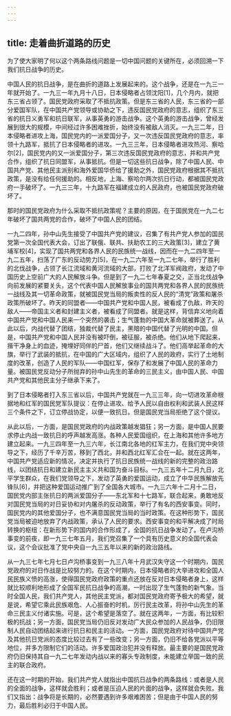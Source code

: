 ```yaml
---
---
---
```

title: 走着曲折道路的历史
---




为了使大家明了何以这个两条路线问题是一切中国问题的关键所在，必须回溯一下我们抗日战争的历史。

中国人民的抗日战争，是在曲折的道路上发展起来的。这个战争，还是在一九三一年就开始了。一九三一年九月十八日，日本侵略者占领沈阳[1]，几个月内，就把东三省占领了。国民党政府采取了不抵抗政策。但是东三省的人民，东三省的一部分爱国军队，在中国共产党领导或协助之下，违反国民党政府的意志，组织了东三省的抗日义勇军和抗日联军，从事英勇的游击战争。这个英勇的游击战争，曾经发展到很大的规模，中间经过许多困难挫折，始终没有被敌人消灭。一九三二年，日本侵略者进攻上海，国民党内的一派爱国分子，又一次违反国民党政府的意志，率领十九路军，抵抗了日本侵略者的进攻。一九三三年，日本侵略者进攻热河、察哈尔[2]，国民党内的又一派爱国分子，第三次违反国民党政府的意志，并和共产党合作，组织了抗日同盟军，从事抵抗。但是一切这些抗日战争，除了中国人民、中国共产党、其他民主派别和海外爱国华侨给了援助之外，国民党政府根据其不抵抗政策，是没有给任何援助的。相反地，上海、察哈尔两次抗日行动，都被国民党政府一手破坏了。一九三三年，十九路军在福建成立的人民政府，也被国民党政府破坏了。

那时的国民党政府为什么采取不抵抗政策呢？主要的原因，在于国民党在一九二七年破坏了国共两党的合作，破坏了中国人民的团结。

一九二四年，孙中山先生接受了中国共产党的建议，召集了有共产党人参加的国民党第一次全国代表大会，订出了联俄、联共、扶助农工的三大政策[3]，建立了黄埔军校[4]，实现了国共两党和各界人民的民族统一战线，因而在一九二四年至一九二五年，扫荡了广东的反动势力[5]，在一九二六年至一九二七年，举行了胜利的北伐战争，占领了长江流域和黄河流域的大部，打败了北洋军阀政府，发动了中国历史上空前广大的人民解放斗争。但是到了一九二七年春夏之交，正当北伐战争向前发展的紧要关头，这个代表中国人民解放事业的国共两党和各界人民的民族统一战线及其一切革命政策，就被国民党当局的叛卖性的反人民的“清党”政策和屠杀政策所破坏了。昨天的同盟者——中国共产党和中国人民，被看成了仇敌，昨天的敌人——帝国主义者和封建主义者，被看成了同盟者。就是这样，背信弃义地向着中国共产党和中国人民来一个突然的袭击；生气蓬勃的中国大革命就被葬送了。从此以后，内战代替了团结，独裁代替了民主，黑暗的中国代替了光明的中国。但是，中国共产党和中国人民并没有被吓倒，被征服，被杀绝。他们从地下爬起来，揩干净身上的血迹，掩埋好同伴的尸首，他们又继续战斗了。他们高举起革命的大旗，举行了武装的抵抗，在中国的广大区域内，组织了人民的政府，实行了土地制度的改革，创造了人民的军队——中国红军，保存了和发展了中国人民的革命力量。被国民党反动分子所抛弃的孙中山先生的革命的三民主义，由中国人民、中国共产党和其他民主分子继承下来了。

到了日本侵略者打入东三省以后，中国共产党就在一九三三年，向一切进攻革命根据地和红军的国民党军队提议：在停止进攻、给予人民以自由权利和武装人民这样三个条件之下，订立停战协定，以便一致抗日。但是国民党当局拒绝了这个提议。

从此以后，一方面，是国民党政府的内战政策越发猖狂；另一方面，是中国人民要求停止内战一致抗日的呼声越发高涨。各种人民爱国组织，在上海和其他许多地方建立起来。一九三四年至一九三六年，长江南北各地的红军主力，在我们党中央领导之下，经历了千辛万苦，移到了西北，并和西北红军汇合在一起。就在这两年，中国共产党适应新的情况，决定并执行了抗日民族统一战线的新的完整的政治路线，以团结抗日和建立新民主主义共和国为奋斗目标。一九三五年十二月九日，北平学生群众，在我们党领导之下，发动了英勇的爱国运动，成立了中华民族解放先锋队[6]，并把这种爱国运动推广到了全国各大城市。一九三六年十二月十二日，国民党内部主张抗日的两派爱国分子——东北军和十七路军，联合起来，勇敢地反对国民党当局的对日妥协和对内屠杀的反动政策，举行了有名的西安事变。同时，国民党内的其他爱国分子，也不满意国民党当局的当时政策。在这种形势下，国民党当局被迫地放弃了内战政策，承认了人民的要求。西安事变的和平解决成了时局转换的枢纽：在新形势下的国内的合作形成了，全国的抗日战争发动了。在卢沟桥事变的前夜，即一九三七年五月，我们党召集了一个具有历史意义的全国代表会议，这个会议批准了党中央自一九三五年以来的新的政治路线。

从一九三七年七月七日卢沟桥事变到一九三八年十月武汉失守这一个时期内，国民党政府的对日作战是比较努力的。在这个时期内，日本侵略者的大举进攻和全国人民民族义愤的高涨，使得国民党政府政策的重点还放在反对日本侵略者身上，这样就比较顺利地形成了全国军民抗日战争的高潮，一时出现了生气蓬勃的新气象。当时全国人民，我们共产党人，其他民主党派，都对国民党政府寄予极大的希望，就是说，希望它乘此民族艰危、人心振奋的时机，厉行民主改革，将孙中山先生的革命三民主义付诸实施。可是，这个希望是落空了。就在这两年，一方面，有比较积极的抗战；另一方面，国民党当局仍旧反对发动广大民众参加的人民战争，仍旧限制人民自动团结起来进行抗日和民主的活动。一方面，国民党政府对待中国共产党及其他抗日党派的态度比较过去有了一些改变；另一方面，仍旧不给各党派以平等地位，并多方限制它们的活动。许多爱国政治犯并没有释放。最主要的是国民党政府仍旧保持其自一九二七年发动内战以来的寡头专政制度，未能建立举国一致的民主的联合政府。

还在这一时期的开始，我们共产党人就指出中国抗日战争的两条路线：或者是人民的全面的战争，这样就会胜利；或者是压迫人民的片面的战争，这样就会失败。我们又指出：战争将是长期的，必然要遇到许多艰难困苦；但是由于中国人民的努力，最后胜利必归于中国人民。
